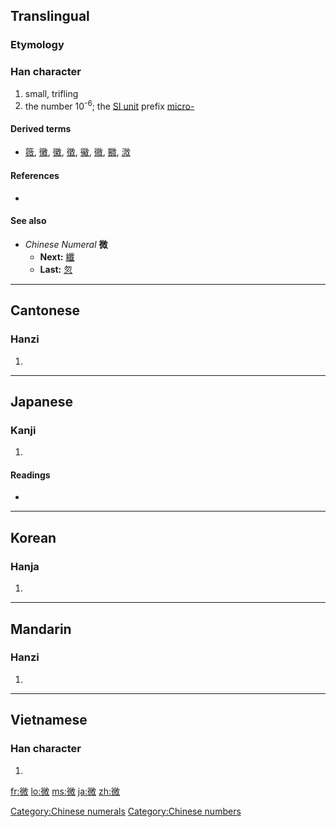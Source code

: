 {{also|徴|徵}}
==Translingual==

===Etymology===
{{Han compound|彳|𢼸|c1=s|c2=p|ls=psc}}

===Han character===
{{Han char|rn=60|rad=彳|as=10|sn=13|four=2824<sub>0</sub>|canj=竹人山弓大 (HOUNK), 竹人山山大 (HOUUK)}}

# small, trifling
# the number 10<sup>-6</sup>; the [[Appendix:SI units|SI unit]] prefix [[micro-]]

====Derived terms====
* [[䉠]], [[黴]], [[徽]], [[徵]], [[鰴]], [[幑]], [[覹]], [[溦]]

====References====
* {{Han ref|kx=0370.120|dkj=10203|dj=0696.150|hdz=20837.100|uh=5FAE|ud=24494|bh=B74C|bd=46924}}

====See also====
* ''Chinese Numeral'' '''微'''
** '''Next:''' [[纖]]
** '''Last:''' [[忽]]

[[Category:Chinese numerals]]
[[Category:Chinese numbers]]
----

==Cantonese==

===Hanzi===
{{yue-hanzi|jyut=|y=mei4}}

# {{defn|Cantonese|sort=彳10}}

----

==Japanese==

===Kanji===
{{ja-kanji|grade=c|rs=彳10}}

# {{defn|Japanese}}

====Readings====
* {{ja-readings|on=[[び]] (bi)|kun=[[かすか]] (kasuka), [[ない]] (nai)}}

----

==Korean==

===Hanja===
{{ko-hanja|hangeul=미|eumhun=|rv=mi|mr=mi|y=mi}}

# {{defn|Korean|sort=彳10}}

----

==Mandarin==

===Hanzi===
{{cmn-hanzi|pin=[[wēi]] ([[wei1]])|wg=wei<sup>1</sup>}}

# {{defn|Mandarin|sort=彳10}}

----

==Vietnamese==

===Han character===
{{vi-hantu|[[vi]]|rs=彳10}}

# {{defn|Vietnamese|sort=彳10}}

[[fr:微]]
[[lo:微]]
[[ms:微]]
[[ja:微]]
[[zh:微]]